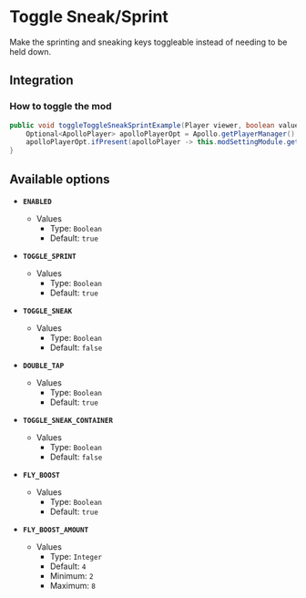 # Toggle Sneak/Sprint

Make the sprinting and sneaking keys toggleable instead of needing to be held down.

## Integration

### How to toggle the mod

```java
public void toggleToggleSneakSprintExample(Player viewer, boolean value) {
    Optional<ApolloPlayer> apolloPlayerOpt = Apollo.getPlayerManager().getPlayer(viewer.getUniqueId());
    apolloPlayerOpt.ifPresent(apolloPlayer -> this.modSettingModule.getOptions().set(apolloPlayer, ModToggleSneak.ENABLED, value));
}
```

## Available options

- __`ENABLED`__
    - Values
        - Type: `Boolean`
        - Default: `true`

- __`TOGGLE_SPRINT`__
    - Values
        - Type: `Boolean`
        - Default: `true`

- __`TOGGLE_SNEAK`__
    - Values
        - Type: `Boolean`
        - Default: `false`

- __`DOUBLE_TAP`__
    - Values
        - Type: `Boolean`
        - Default: `true`

- __`TOGGLE_SNEAK_CONTAINER`__
    - Values
        - Type: `Boolean`
        - Default: `false`

- __`FLY_BOOST`__
    - Values
        - Type: `Boolean`
        - Default: `true`

- __`FLY_BOOST_AMOUNT`__
    - Values
        - Type: `Integer`
        - Default: `4`
        - Minimum: `2`
        - Maximum: `8`

